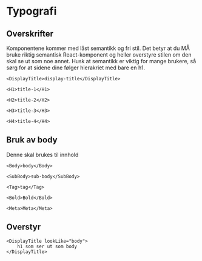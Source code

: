 # Typografi

## Overskrifter

Komponentene kommer med låst semantikk og fri stil. 
Det betyr at du MÅ bruke riktig semantisk React-komponent og heller overstyre stilen om den skal se ut som noe annet. 
Husk at semantikk er viktig for mange brukere, så sørg for at sidene dine følger hierakriet med bare en h1.

```tsx live=true
<DisplayTitle>display-title</DisplayTitle>
```

```tsx live=true
<H1>title-1</H1>
```

```tsx live=true
<H2>title-2</H2>
```

```tsx live=true
<H3>title-3</H3>
```

```tsx live=true
<H4>title-4</H4>
```

## Bruk av body

Denne skal brukes til innhold

```tsx live=true
<Body>body</Body>
```

```tsx live=true
<SubBody>sub-body</SubBody>
```

```tsx live=true
<Tag>tag</Tag>
```

```tsx live=true
<Bold>Bold</Bold>
```

```tsx live=true
<Meta>Meta</Meta>
```

## Overstyr

```tsx render=true
<DisplayTitle lookLike="body">
    h1 som ser ut som body
</DisplayTitle>
```
